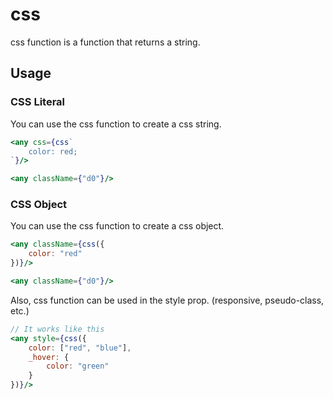 # css

css function is a function that returns a string.

## Usage

### CSS Literal
You can use the css function to create a css string.
```jsx
<any css={css`
    color: red;
`}/>

<any className={"d0"}/>
```

### CSS Object
You can use the css function to create a css object.
```jsx
<any className={css({
    color: "red"
})}/>

<any className={"d0"}/>
```

Also, css function can be used in the style prop. (responsive, pseudo-class, etc.)
```jsx
// It works like this
<any style={css({
    color: ["red", "blue"],
    _hover: {
        color: "green"
    }
})}/>
```
